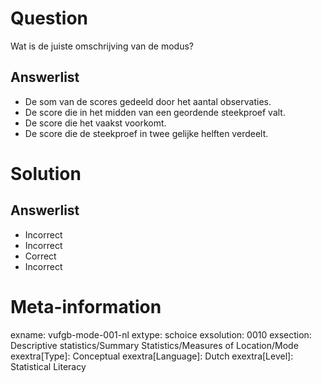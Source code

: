 Question
========
  
Wat is de juiste omschrijving van de modus?

  
Answerlist
----------
* De som van de scores gedeeld door het aantal observaties.
* De score die in het midden van een geordende steekproef valt.
* De score die het vaakst voorkomt.
* De score die de steekproef in twee gelijke helften verdeelt.

Solution
========

Answerlist
----------
* Incorrect
* Incorrect
* Correct
* Incorrect

Meta-information
================
exname: vufgb-mode-001-nl
extype: schoice
exsolution: 0010
exsection: Descriptive statistics/Summary Statistics/Measures of Location/Mode
exextra[Type]: Conceptual
exextra[Language]: Dutch
exextra[Level]: Statistical Literacy